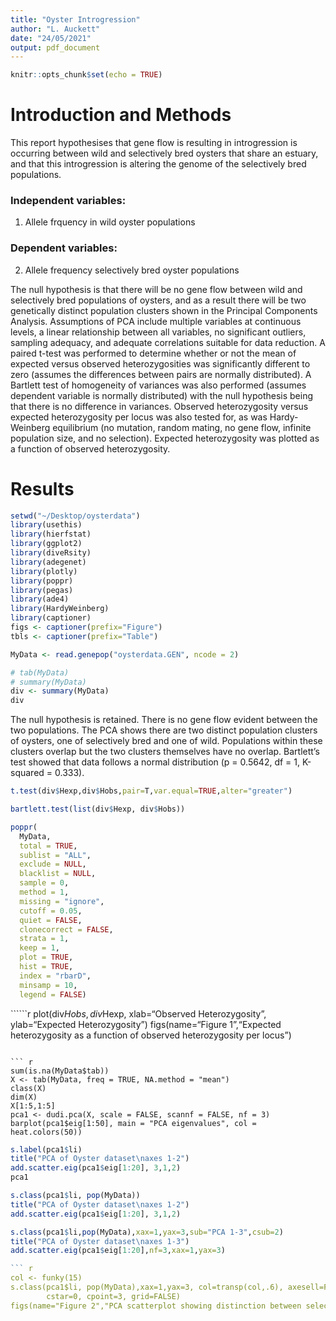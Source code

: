 ```yaml
---
title: "Oyster Introgression"
author: "L. Auckett"
date: "24/05/2021"
output: pdf_document
---
```


```r
knitr::opts_chunk$set(echo = TRUE)
```

# Introduction and Methods 

This report hypothesises that gene flow is resulting in introgression is occurring between wild and selectively bred oysters that share an estuary, and that this introgression is altering the genome of the selectively bred populations.  

### Independent variables:
1. Allele frquency in wild oyster populations

### Dependent variables:
2. Allele frequency selectively bred oyster populations

The null hypothesis is that there will be no gene flow between wild and selectively bred populations of oysters, and as a result there will be two genetically distinct population clusters shown in the Principal Components Analysis. Assumptions of PCA include multiple variables at continuous levels, a linear relationship between all variables, no significant outliers, sampling adequacy, and adequate correlations suitable for data reduction. 
A paired t-test was performed to determine whether or not the mean of expected versus observed heterozygosities was significantly different to zero (assumes the differences between pairs are normally distributed).
A Bartlett test of homogeneity of variances was also performed (assumes dependent variable is normally distributed) with the null hypothesis being that there is no difference in variances. 
Observed heterozygosity versus expected heterozygosity per locus was also tested for, as was Hardy-Weinberg equilibrium (no mutation, random mating, no gene flow, infinite population size, and no selection). Expected heterozygosity was plotted as a function of observed heterozygosity. 

# Results 
```r
setwd("~/Desktop/oysterdata")
library(usethis)
library(hierfstat)
library(ggplot2)
library(diveRsity)
library(adegenet)
library(plotly)
library(poppr)
library(pegas)
library(ade4)
library(HardyWeinberg)
library(captioner)
figs <- captioner(prefix="Figure")
tbls <- captioner(prefix="Table")
```

```r
MyData <- read.genepop("oysterdata.GEN", ncode = 2)
```
```r
# tab(MyData)
# summary(MyData)
div <- summary(MyData)
div
```

The null hypothesis is retained. There is no gene flow evident between the two populations. The PCA shows there are two distinct population clusters of oysters, one of selectively bred and one of wild. Populations within these clusters overlap but the two clusters themselves have no overlap.
Bartlett’s test showed that data follows a normal distribution (p = 0.5642, df = 1, K-squared = 0.333).


```r
t.test(div$Hexp,div$Hobs,pair=T,var.equal=TRUE,alter="greater")
```
```r
bartlett.test(list(div$Hexp, div$Hobs))
```
  


```r
poppr(
  MyData,
  total = TRUE,
  sublist = "ALL",
  exclude = NULL,
  blacklist = NULL,
  sample = 0,
  method = 1,
  missing = "ignore",
  cutoff = 0.05,
  quiet = FALSE,
  clonecorrect = FALSE,
  strata = 1,
  keep = 1,
  plot = TRUE,
  hist = TRUE,
  index = "rbarD",
  minsamp = 10,
  legend = FALSE)

```




``````r
plot(div$Hobs, div$Hexp, xlab="Observed Heterozygosity", ylab="Expected Heterozygosity")
figs(name="Figure 1","Expected heterozygosity as a function of observed heterozygosity per locus")

```

``` r
sum(is.na(MyData$tab))
X <- tab(MyData, freq = TRUE, NA.method = "mean")
class(X)
dim(X)
X[1:5,1:5]
pca1 <- dudi.pca(X, scale = FALSE, scannf = FALSE, nf = 3)
barplot(pca1$eig[1:50], main = "PCA eigenvalues", col = heat.colors(50))

```

``` r
s.label(pca1$li)
title("PCA of Oyster dataset\naxes 1-2")
add.scatter.eig(pca1$eig[1:20], 3,1,2)
pca1
```

``` r
s.class(pca1$li, pop(MyData))
title("PCA of Oyster dataset\naxes 1-2")
add.scatter.eig(pca1$eig[1:20], 3,1,2)
```
``` R
s.class(pca1$li,pop(MyData),xax=1,yax=3,sub="PCA 1-3",csub=2)
title("PCA of Oyster dataset\naxes 1-3")
add.scatter.eig(pca1$eig[1:20],nf=3,xax=1,yax=3)

``` r
col <- funky(15)
s.class(pca1$li, pop(MyData),xax=1,yax=3, col=transp(col,.6), axesell=FALSE,
        cstar=0, cpoint=3, grid=FALSE)
figs(name="Figure 2","PCA scatterplot showing distinction between selectively bred (B2) and wild oyster populations")

```


